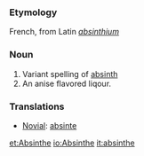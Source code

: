 ===Etymology===
French, from Latin ''[[absinthium]]''

===Noun===
#Variant spelling of [[absinth]]
#An anise flavored liqour.

===Translations===

*[[Novial]]: [[absinte]]
{{wikipedia}}
[[et:Absinthe]]
[[io:Absinthe]]
[[it:absinthe]]